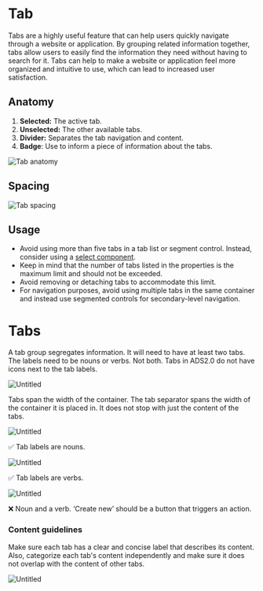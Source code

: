 

<Meta of={TabStories} />

# Tab

Tabs are a highly useful feature that can help users quickly navigate through a website or application. By grouping related information together, tabs allow users to easily find the information they need without having to search for it. Tabs can help to make a website or application feel more organized and intuitive to use, which can lead to increased user satisfaction.

## Anatomy

1. **Selected:** The active tab.
2. **Unselected:** The other available tabs.
3. **Divider:** Separates the tab navigation and content.
4. **Badge**: Use to inform a piece of information about the tabs.

![Tab anatomy](./docs/tab-anatomy.png)

## Spacing

![Tab spacing](./docs/tab-spacing.png)

## Usage

- Avoid using more than five tabs in a tab list or segment control. Instead, consider using a [select component](https://www.notion.so/Select-347c0988903d4addb5224f2a1bb36c8e?pvs=21).
- Keep in mind that the number of tabs listed in the properties is the maximum limit and should not be exceeded.
- Avoid removing or detaching tabs to accommodate this limit.
- For navigation purposes, avoid using multiple tabs in the same container and instead use segmented controls for secondary-level navigation.

# **Tabs**

A tab group segregates information. It will need to have at least two tabs. The labels need to be nouns or verbs. Not both. Tabs in ADS2.0 do not have icons next to the tab labels.

![Untitled](https://s3-us-west-2.amazonaws.com/secure.notion-static.com/0fc14372-e43e-46a7-b07e-9bf63cef1bdb/Untitled.png)

Tabs span the width of the container. The tab separator spans the width of the container it is placed in. It does not stop with just the content of the tabs.

![Untitled](https://s3-us-west-2.amazonaws.com/secure.notion-static.com/2033b3f7-f7ae-456b-8d6a-de6cf617d0b9/Untitled.png)

✅ Tab labels are nouns.

![Untitled](https://s3-us-west-2.amazonaws.com/secure.notion-static.com/564dc7c6-83f3-41bb-b075-d2ca8d3fe19a/Untitled.png)

✅ Tab labels are verbs.

![Untitled](https://s3-us-west-2.amazonaws.com/secure.notion-static.com/4e4bead4-7587-4406-b549-fa8994ad1bd6/Untitled.png)

❌ Noun and a verb. ‘Create new’ should be a button that triggers an action.

### Content guidelines

Make sure each tab has a clear and concise label that describes its content. Also, categorize each tab's content independently and make sure it does not overlap with the content of other tabs.

![Untitled](https://s3-us-west-2.amazonaws.com/secure.notion-static.com/6130e245-6201-4e34-b9b3-1ca8f3ef103a/Untitled.png)
